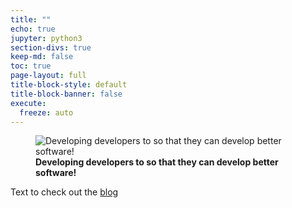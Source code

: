 ```yaml
---
title: ""
echo: true
jupyter: python3
section-divs: true
keep-md: false
toc: true
page-layout: full
title-block-style: default
title-block-banner: false
execute:
  freeze: auto
---
```


![**Developing developers to so that they can develop better software!**](images/Developer-Development-Horizontal-Logo.svg){fig-align="center"}

Text to check out the [blog](blog/index.qmd)
